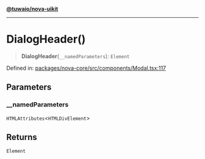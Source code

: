 [**@tuwaio/nova-uikit**](../../../README.md)

***

# DialogHeader()

> **DialogHeader**(`__namedParameters`): `Element`

Defined in: [packages/nova-core/src/components/Modal.tsx:117](https://github.com/TuwaIO/nova-uikit/blob/1de20634cb4fa6020b9658ccb5e4f94cd501a495/packages/nova-core/src/components/Modal.tsx#L117)

## Parameters

### \_\_namedParameters

`HTMLAttributes`\<`HTMLDivElement`\>

## Returns

`Element`
